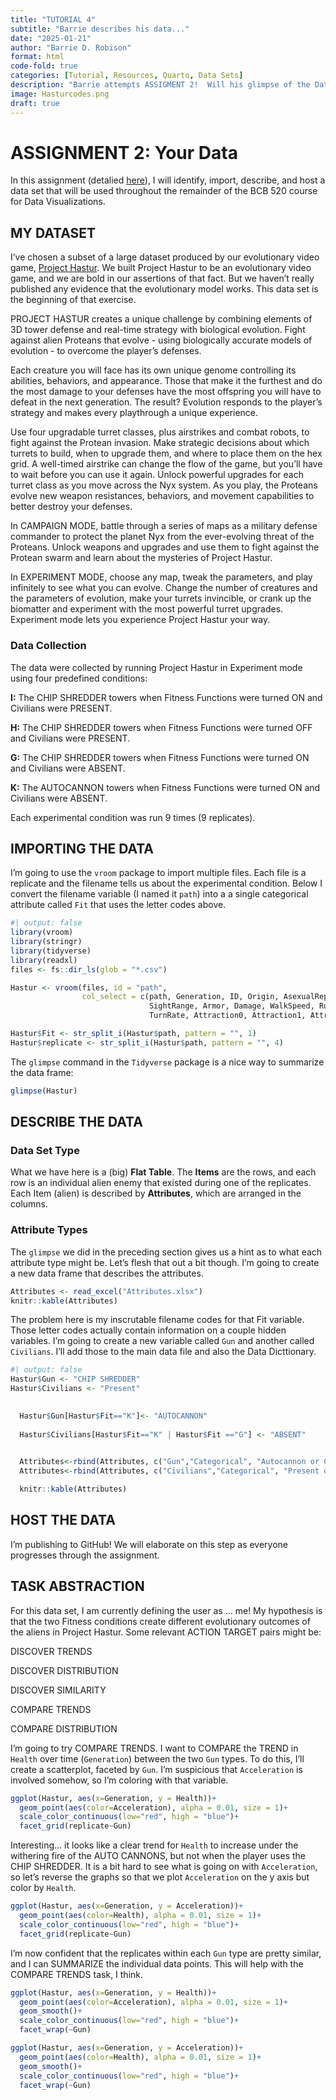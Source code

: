 ```yaml
---
title: "TUTORIAL 4"
subtitle: "Barrie describes his data..."
date: "2025-01-21"
author: "Barrie D. Robison"
format: html
code-fold: true
categories: [Tutorial, Resources, Quarto, Data Sets]
description: "Barrie attempts ASSIGMENT 2!  Will his glimpse of the Data Science Mythos drive him **MAD**?"
image: Hasturcodes.png
draft: true
---
```


# ASSIGNMENT 2: Your Data

In this assignment (detalied [here](../A2-YourData/index.qmd)), I will identify, import, describe, and host a data set that will be used throughout the remainder of the BCB 520 course for Data Visualizations.

## MY DATASET

I've chosen a subset of a large dataset produced by our evolutionary video game, [Project Hastur](https://store.steampowered.com/app/800700/Project_Hastur/). We built Project Hastur to be an evolutionary video game, and we are bold in our assertions of that fact. But we haven't really published any evidence that the evolutionary model works. This data set is the beginning of that exercise.

::: callout-note
PROJECT HASTUR creates a unique challenge by combining elements of 3D tower defense and real-time strategy with biological evolution. Fight against alien Proteans that evolve - using biologically accurate models of evolution - to overcome the player's defenses.

Each creature you will face has its own unique genome controlling its abilities, behaviors, and appearance. Those that make it the furthest and do the most damage to your defenses have the most offspring you will have to defeat in the next generation. The result? Evolution responds to the player's strategy and makes every playthrough a unique experience.

Use four upgradable turret classes, plus airstrikes and combat robots, to fight against the Protean invasion. Make strategic decisions about which turrets to build, when to upgrade them, and where to place them on the hex grid. A well-timed airstrike can change the flow of the game, but you'll have to wait before you can use it again. Unlock powerful upgrades for each turret class as you move across the Nyx system. As you play, the Proteans evolve new weapon resistances, behaviors, and movement capabilities to better destroy your defenses.

In CAMPAIGN MODE, battle through a series of maps as a military defense commander to protect the planet Nyx from the ever-evolving threat of the Proteans. Unlock weapons and upgrades and use them to fight against the Protean swarm and learn about the mysteries of Project Hastur.

In EXPERIMENT MODE, choose any map, tweak the parameters, and play infinitely to see what you can evolve. Change the number of creatures and the parameters of evolution, make your turrets invincible, or crank up the biomatter and experiment with the most powerful turret upgrades. Experiment mode lets you experience Project Hastur your way.
:::

### Data Collection

The data were collected by running Project Hastur in Experiment mode using four predefined conditions:

**I:** The CHIP SHREDDER towers when Fitness Functions were turned ON and Civilians were PRESENT.

**H:** The CHIP SHREDDER towers when Fitness Functions were turned OFF and Civilians were PRESENT.

**G:** The CHIP SHREDDER towers when Fitness Functions were turned ON and Civilians were ABSENT.

**K:** The AUTOCANNON towers when Fitness Functions were turned ON and Civilians were ABSENT.

Each experimental condition was run 9 times (9 replicates).

## IMPORTING THE DATA

I'm going to use the `vroom` package to import multiple files. Each file is a replicate and the filename tells us about the experimental condition. Below I convert the filename variable (I named it `path`) into a a single categorical attribute called `Fit` that uses the letter codes above.

```r
#| output: false
library(vroom)
library(stringr)
library(tidyverse)
library(readxl)
files <- fs::dir_ls(glob = "*.csv")

Hastur <- vroom(files, id = "path", 
                col_select = c(path, Generation, ID, Origin, AsexualReproduction, Fitness, Health,
                               SightRange, Armor, Damage, WalkSpeed, RunSpeed, Acceleration, 
                               TurnRate, Attraction0, Attraction1, Attraction2))

Hastur$Fit <- str_split_i(Hastur$path, pattern = "", 1)
Hastur$replicate <- str_split_i(Hastur$path, pattern = "", 4)

```

The `glimpse` command in the `Tidyverse` package is a nice way to summarize the data frame:

```r

glimpse(Hastur)

```

## DESCRIBE THE DATA

### Data Set Type

What we have here is a (big) **Flat Table**. The **Items** are the rows, and each row is an individual alien enemy that existed during one of the replicates. Each Item (alien) is described by **Attributes**, which are arranged in the columns.

### Attribute Types

The `glimpse` we did in the preceding section gives us a hint as to what each attribute type might be. Let's flesh that out a bit though. I'm going to create a new data frame that describes the attributes.

```r

Attributes <- read_excel("Attributes.xlsx")
knitr::kable(Attributes)
```

The problem here is my inscrutable filename codes for that Fit variable. Those letter codes actually contain information on a couple hidden variables. I'm going to create a new variable called `Gun` and another called `Civilians`. I'll add those to the main data file and also the Data Dicttionary.

```r
#| output: false
Hastur$Gun <- "CHIP SHREDDER"
Hastur$Civilians <- "Present"
  

  Hastur$Gun[Hastur$Fit=="K"]<- "AUTOCANNON"
     
  Hastur$Civilians[Hastur$Fit=="K" | Hastur$Fit =="G"] <- "ABSENT"
     

  Attributes<-rbind(Attributes, c("Gun","Categorical", "Autocannon or Chip Shredder"))
  Attributes<-rbind(Attributes, c("Civilians","Categorical", "Present or Absent"))
```

```r
  knitr::kable(Attributes)

```

## HOST THE DATA

I'm publishing to GitHub! We will elaborate on this step as everyone progresses through the assignment.

## TASK ABSTRACTION

For this data set, I am currently defining the user as ... me! My hypothesis is that the two Fitness conditions create different evolutionary outcomes of the aliens in Project Hastur. Some relevant ACTION TARGET pairs might be:

DISCOVER TRENDS

DISCOVER DISTRIBUTION

DISCOVER SIMILARITY

COMPARE TRENDS

COMPARE DISTRIBUTION

I'm going to try COMPARE TRENDS. I want to COMPARE the TREND in `Health` over time (`Generation`) between the two `Gun` types. To do this, I'll create a scatterplot, faceted by `Gun`. I'm suspicious that `Acceleration` is involved somehow, so I'm coloring with that variable.

```r
ggplot(Hastur, aes(x=Generation, y = Health))+
  geom_point(aes(color=Acceleration), alpha = 0.01, size = 1)+
  scale_color_continuous(low="red", high = "blue")+
  facet_grid(replicate~Gun)
```

Interesting... it looks like a clear trend for `Health` to increase under the withering fire of the AUTO CANNONS, but not when the player uses the CHIP SHREDDER. It is a bit hard to see what is going on with `Acceleration`, so let's reverse the graphs so that we plot `Acceleration` on the y axis but color by `Health`.

```r
ggplot(Hastur, aes(x=Generation, y = Acceleration))+
  geom_point(aes(color=Health), alpha = 0.01, size = 1)+
  scale_color_continuous(low="red", high = "blue")+
  facet_grid(replicate~Gun)
```

I'm now confident that the replicates within each `Gun` type are pretty similar, and I can SUMMARIZE the individual data points. This will help with the COMPARE TRENDS task, I think.

```r

ggplot(Hastur, aes(x=Generation, y = Health))+
  geom_point(aes(color=Acceleration), alpha = 0.01, size = 1)+
  geom_smooth()+
  scale_color_continuous(low="red", high = "blue")+
  facet_wrap(~Gun)

ggplot(Hastur, aes(x=Generation, y = Acceleration))+
  geom_point(aes(color=Health), alpha = 0.01, size = 1)+
  geom_smooth()+
  scale_color_continuous(low="red", high = "blue")+
  facet_wrap(~Gun)


```
